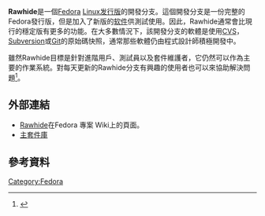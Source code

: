 {{NoteTA|G1=IT}}

'''Rawhide'''是一個[[Fedora|Fedora]] [[Linux|Linux]][[Linux发行版|发行版]]的開發分支。這個開發分支是一份完整的Fedora發行版，但是加入了新版的[[软件|软件]]供測試使用。因此，Rawhide通常會比現行的穩定版有更多的功能。在大多數情況下，該開發分支的軟體是使用[[協作版本系統|CVS]]，[[Subversion|Subversion]]或[[Git|Git]]的原始碼快照，通常那些軟體仍由程式設計師積極開發中。

雖然Rawhide目標是針對進階用戶、測試員以及套件維護者，它仍然可以作為主要的作業系統。對每天更新的Rawhide分支有興趣的使用者也可以來協助解決問題<ref>{{Cite web |url=https://fedoraproject.org/wiki/Releases/Rawhide?rd=Rawhide#Using_Rawhide |title=存档副本 |accessdate=2014-02-02 |archive-date=2013-12-24 |archive-url=https://web.archive.org/web/20131224090337/https://fedoraproject.org/wiki/Releases/Rawhide?rd=Rawhide#Using_Rawhide |dead-url=yes }}</ref>。

== 外部連結 ==
*[http://fedoraproject.org/wiki/Releases/Rawhide Rawhide]{{Wayback|url=http://fedoraproject.org/wiki/Releases/Rawhide |date=20140122140250 }}在Fedora 專案 Wiki上的頁面。
*[http://dl.fedoraproject.org/pub/fedora/linux/development/rawhide/ 主套件庫]{{Wayback|url=http://dl.fedoraproject.org/pub/fedora/linux/development/rawhide/ |date=20140218205435 }}
{{Portal|自由軟體}}

== 參考資料 ==
{{Reflist}}

{{linux-stub}}
{{computer-stub}}
[[Category:Fedora|Category:Fedora]]